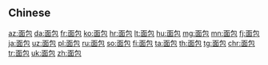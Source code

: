 {{also|麵包|麫包|麪包}}
==Chinese==
{{zh-see|麵包}}
{{zh-cat|Breads}}

[[az:面包]]
[[da:面包]]
[[fr:面包]]
[[ko:面包]]
[[hr:面包]]
[[lt:面包]]
[[hu:面包]]
[[mg:面包]]
[[mn:面包]]
[[fj:面包]]
[[ja:面包]]
[[uz:面包]]
[[pl:面包]]
[[ru:面包]]
[[so:面包]]
[[fi:面包]]
[[ta:面包]]
[[th:面包]]
[[tg:面包]]
[[chr:面包]]
[[tr:面包]]
[[uk:面包]]
[[zh:面包]]